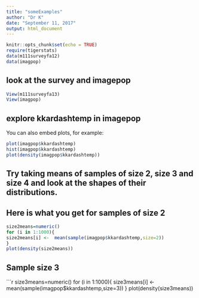 ```yaml
---
title: "someExamples"
author: "Dr K"
date: "September 11, 2017"
output: html_document
---
```


```r
knitr::opts_chunk$set(echo = TRUE)
require(tigerstats)
data(m111surveyfa12)
data(imagpop)
```

## look at the survey and imagepop


```r
View(m111surveyfa13)
View(imagpop)
```

## explore kkardashtemp in imagepop

You can also embed plots, for example:

```r
plot(imagpop$kkardashtemp)
hist(imagpop$kkardashtemp)
plot(density(imagpop$kkardashtemp))
```

## Try taking means of samples of size 2, size 3 and size 4 and look at the shapes of their distributions.


## Here is what you get for samples of size 2


```r
size2means=numeric()
for (i in 1:1000){
size2means[i] <-  mean(sample(imagpop$kkardashtemp,size=2))
}
plot(density(size2means))
```
## Sample size 3

```r
size3means=numeric()
for (i in 1:1000){
size3means[i] <-  mean(sample(imagpop$kkardashtemp,size=3))
}
plot(density(size3means))